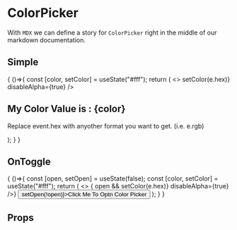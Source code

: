 
<Meta title='Components|ColorPicker' component={ColorPicker} />

# ColorPicker
With `MDX` we can define a story for `ColorPicker` right in the middle of our
markdown documentation.

## Simple 
<Preview>
	<Story name='Simple'>
    {
    ()=>{
      const [color, setColor] = useState("#fff");
      return (
        <>
          <ColorPicker
            color={color}
            onChange={(e) => setColor(e.hex)}
            disableAlpha={true}
          />
            <h2>My Color Value is : {color}</h2>
            <p>Replace event.hex with anyother format you want to get. (i.e. e.rgb)</p>
          </>
      );
      }
  }
  </Story>
</Preview>

## OnToggle
<Preview>
	<Story name='OnToggle'>
    {
    ()=>{
      const [open, setOpen] = useState(false);
      const [color, setColor] = useState("#fff");
      return (
     <>
       { open &&
          <ColorPicker
            color={color}
            onChange={(e) => setColor(e.hex)}
            disableAlpha={true}
          />}
          <Button onClick={()=>setOpen(!open)}>Click Me To Optn Color Picker</Button>
     </>
      );
      }
  }
  </Story>
</Preview>



## Props
<Props of={ColorPicker} />